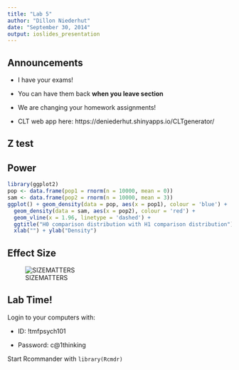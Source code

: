 ```yaml
---
title: "Lab 5"
author: "Dillon Niederhut"
date: "September 30, 2014"
output: ioslides_presentation
---
```


## Announcements

- I have your exams!

- You can have them back **when you leave section**

- We are changing your homework assignments!

- CLT web app here: https://deniederhut.shinyapps.io/CLTgenerator/

## Z test



## Power

```r
library(ggplot2)
pop <- data.frame(pop1 = rnorm(n = 10000, mean = 0))
sam <- data.frame(pop2 = rnorm(n = 10000, mean = 3))
ggplot() + geom_density(data = pop, aes(x = pop1), colour = 'blue') + 
  geom_density(data = sam, aes(x = pop2), colour = 'red') + 
  geom_vline(x = 1.96, linetype = 'dashed') +
  ggtitle("H0 comparison distribution with H1 comparison distribution") + 
  xlab("") + ylab("Density")
```

## Effect Size

![SIZEMATTERS](/Users/dillonniederhut/Dropbox/Psych101/facebook.gif)

## Lab Time!

Login to your computers with:

- ID: !tmfpsych101

- Password: c@1thinking

Start Rcommander with `library(Rcmdr)`
